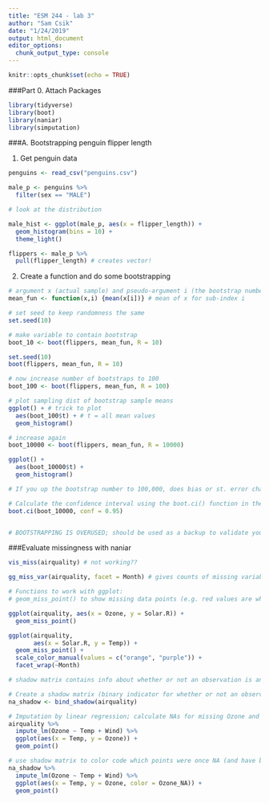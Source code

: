 ```yaml
---
title: "ESM 244 - lab 3"
author: "Sam Csik"
date: "1/24/2019"
output: html_document
editor_options: 
  chunk_output_type: console
---
```


```r
knitr::opts_chunk$set(echo = TRUE)
```

###Part 0. Attach Packages
```r
library(tidyverse)
library(boot)
library(naniar)
library(simputation)
```

###A. Bootstrapping penguin flipper length

1. Get penguin data
```r
penguins <- read_csv("penguins.csv")

male_p <- penguins %>% 
  filter(sex == "MALE")

# look at the distribution

male_hist <- ggplot(male_p, aes(x = flipper_length)) +
  geom_histogram(bins = 10) +
  theme_light()

flippers <- male_p %>% 
  pull(flipper_length) # creates vector!
```

2. Create a function and do some bootstrapping
```r
# argument x (actual sample) and pseudo-argument i (the bootstrap number)
mean_fun <- function(x,i) {mean(x[i])} # mean of x for sub-index i

# set seed to keep randomness the same
set.seed(10)

# make variable to contain bootstrap
boot_10 <- boot(flippers, mean_fun, R = 10)

set.seed(10)
boot(flippers, mean_fun, R = 10)

# now increase number of bootstraps to 100
boot_100 <- boot(flippers, mean_fun, R = 100)

# plot sampling dist of bootstrap sample means
ggplot() + # trick to plot
  aes(boot_100$t) + # t = all mean values
  geom_histogram()

# increase again
boot_10000 <- boot(flippers, mean_fun, R = 10000)

ggplot() +
  aes(boot_10000$t) +
  geom_histogram()

# If you up the bootstrap number to 100,000, does bias or st. error change? If not, you've likely reached convergence. You decide on convergence level!

# Calculate the confidence interval using the boot.ci() function in the boot package
boot.ci(boot_10000, conf = 0.95)


# BOOTSTRAPPING IS OVERUSED; should be used as a backup to validate your data, not as a way to improve your results--results should be the same as the results obtained using just your data
```


###Evaluate missingness with naniar
```r
vis_miss(airquality) # not working??

gg_miss_var(airquality, facet = Month) # gives counts of missing variables

# Functions to work with ggplot:
# geom_miss_point() to show missing data points (e.g. red values are where solar var is measured but no Ozone (jitter is just added))

ggplot(airquality, aes(x = Ozone, y = Solar.R)) +
  geom_miss_point()

ggplot(airquality,
       aes(x = Solar.R, y = Temp)) +
  geom_miss_point() +
  scale_color_manual(values = c("orange", "purple")) +
  facet_wrap(~Month)

# shadow matrix contains info about whether or not an observation is an NA and whether or not we can use that observation(??)

# Create a shadow matrix (binary indicator for whether or not an observation was NA)
na_shadow <- bind_shadow(airquality)

# Imputation by linear regression; calculate NAs for missing Ozone and plotted as if they actually exist
airquality %>% 
  impute_lm(Ozone ~ Temp + Wind) %>% 
  ggplot(aes(x = Temp, y = Ozone)) + 
  geom_point()

# use shadow matrix to color code which points were once NA (and have been imputed, blue) and which were not (orange)
na_shadow %>%  
  impute_lm(Ozone ~ Temp + Wind) %>% 
  ggplot(aes(x = Temp, y = Ozone, color = Ozone_NA)) +
  geom_point()

```

